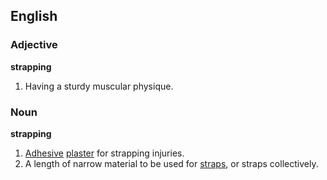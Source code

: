 ==English==

===Adjective===
'''strapping'''
# Having a sturdy muscular physique.

===Noun===
'''strapping'''
# [[Adhesive]] [[plaster]] for strapping injuries.
# A length of narrow material to be used for [[strap]]s, or straps collectively.